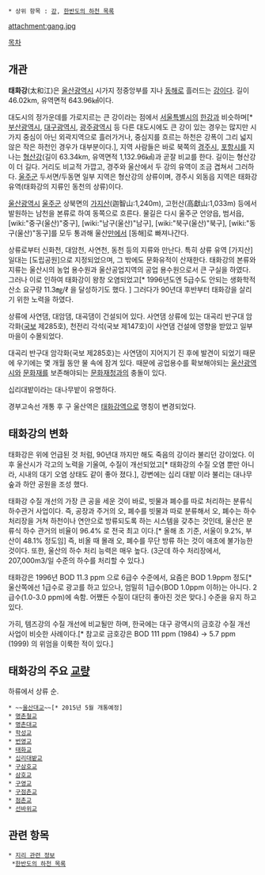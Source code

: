  * 상위 항목 : [[강]], [[한반도의 하천 목록]]

attachment:gang.jpg

[[목차]]
== 개관 ==
'''태화강'''(太和江)은 [[울산광역시]] 시가지 정중앙부를 지나 [[동해]]로 흘러드는 [[강]]이다. 길이 46.02km, 유역면적 643.96㎢이다. 

대도시의 정가운데를 가로지르는 큰 강이라는 점에서 [[서울특별시]]의 [[한강]]과 비슷하며[* [[부산광역시]], [[대구광역시]], [[광주광역시]] 등 다른 대도시에도 큰 강이 있는 경우는 많지만 시가지 중심이 아닌 외곽지역으로 흘러가거나, 중심지를 흐르는 하천은 강폭이 그리 넓지 않은 작은 하천인 경우가 대부분이다.], 지역 사람들은 바로 북쪽의 [[경주시]], [[포항시]]를 지나는 [[형산강]](길이 63.34km, 유역면적 1,132.96㎢)과 곧잘 비교를 한다. 길이는 형산강이 더 길다. 거리도 비교적 가깝고, 경주와 울산에서 두 강의 유역이 조금 겹쳐서 그러하다. [[울주군]] 두서면/두동면 일부 지역은 형산강의 상류이며, 경주시 외동읍 지역은 태화강 유역(태화강의 지류인 동천의 상류)이다.

[[울산광역시]] [[울주군]] 상북면의 [[가지산]](迦智山:1,240m), 고헌산(高獻山:1,033m) 등에서 발원하는 남천을 본류로 하여 동쪽으로 흐른다. 물길은 다시 울주군 언양읍, 범서읍, [wiki:"중구(울산)"중구], [wiki:"남구(울산)"남구], [wiki:"북구(울산)"북구], [wiki:"동구(울산)"동구]를 모두 통과해 울산[[만]]에서 [동해]로 빠져나간다. 

상류로부터 신화천, 대암천, 사연천, 동천 등의 지류와 만난다. 특히 상류 유역 [가지산] 일대는 [도립공원]으로 지정되었으며, 그 밖에도 문화유적이 산재한다. 태화강의 본류와 지류는 울산시의 농업 용수원과 울산공업지역의 공업 용수원으로서 큰 구실을 하였다. 그러나 이로 인하여 태화강이 왕창 오염되었고[* 1996년도엔 5급수도 안되는 생화학적 산소 요구량 11.3㎎/ℓ 을 달성하기도 했다. ] 그러다가 90년대 후반부터 태화강을 살리기 위한 노력을 하였다.

상류에 사연댐, 대암댐, 대곡댐이 건설되어 있다. 사연댐 상류에 있는 대곡리 반구대 암각화([[국보]] 제285호), 천전리 각석(국보 제147호)이 사연댐 건설에 영향을 받았고 일부 마을이 수몰되었다.

대곡리 반구대 암각화(국보 제285호)는 사연댐이 지어지기 진 후에 발견이 되었기 때문에 우기에는 몇 개월 동안 물 속에 잠겨 있다. 때문에 공업용수를 확보해야되는 [[울산광역시]]와 [[문화재]]를 보존해야되는 [[문화재청]]과의 충돌이 있다.

십리대밭이라는 대나무밭이 유명하다. 

경부고속선 개통 후 구 울산역은 [[태화강역]]으로 명칭이 변경되었다.


== 태화강의 변화 ==
태화강은 위에 언급된 것 처럼, 90년대 까지만 해도 죽음의 강이라 불리던 강이었다. 이 후 울산시가 각고의 노력을 기울여, 수질이 개선되었고[* 태화강의 수질 오염 뿐만 아니라, 시내의 대기 오염 상태도 같이 좋아 졌다.], 강변에는 십리 대밭 이라 불리는 대나무 숲과 하안 공원을 조성 했다. 

태화강 수질 개선의 가장 큰 공을 세운 것이 바로, 빗물과 폐수를 따로 처리하는 분류식 하수관거 사업이다. 즉, 공장과 주거의 오, 폐수를 빗물과 따로 분류해서 오, 폐수는 하수 처리장을 거쳐 하천이나 연안으로 방류되도록 하는 시스템을 갖추는 것인데, 울산은 분류식 하수 관거의 비율이 96.4% 로 전국 최고 이다.[* 올해 초 기준, 서울이 9.2%, 부산이 48.1% 정도임] 즉, 비올 때 몰래 오, 폐수를 무단 방류 하는 것이 애초에 불가능한 것이다. 
또한, 울산의 하수 처리 능력은 매우 높다. (3군데 하수 처리장에서, 207,000m3/일 수준의 하수를 처리할 수 있다.)

태화강은 1996년 BOD 11.3 ppm 으로 6급수 수준에서, 요즘은 BOD 1.9ppm 정도[* 울산쪽에선 1급수로 광고를 하고 있으나, 엄밀히 1급수(BOD 1.0ppm 이하)는 아니다. 2급수(1.0-3.0 ppm)에 속함. 어쨌든 수질이 대단히 좋아진 것은 맞다.] 수준을 유지 하고 있다.

가히, 템즈강의 수질 개선에 비교될만 하며, 한국에는 대구 광역시의 금호강 수질 개선 사업이 비슷한 사례이다.[* 참고로 금호강은 BOD 111 ppm (1984) -> 5.7 ppm (1999) 의 위엄을 이룩한 적이 있다.]  
== 태화강의 주요 [[교량]] ==
하류에서 상류 순.

 * ~~[[울산대교]]~~[* 2015년 5월 개통예정]
 * [[명촌철교]]
 * [[명촌대교]]
 * [[학성교]]
 * [[번영교]]
 * [[태화교]]
 * [[십리대밭교]]
 * [[구삼호교]]
 * [[삼호교]]
 * [[구영교]]
 * [[구점촌교]]
 * [[점촌교]]
 * [[선바위교]]

== 관련 항목 ==
 * [[지리 관련 정보]]
  *[[한반도의 하천 목록]]
